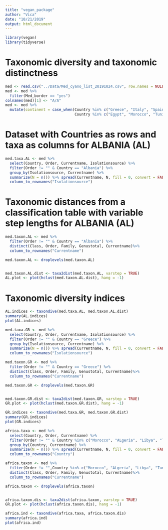 ```yaml
---
title: "vegan_package"
author: "Vica"
date: "10/21/2019"
output: html_document
---
```



```r
library(vegan)
library(tidyverse)
```

# Taxonomic diversity and taxonomic distinctness 

```r
med <- read.csv("../Data/Med_cyano_list_20191024.csv", row.names = NULL)
med <- med %>% 
  filter(Med_border == "yes")
colnames(med)[1] <- "A/A"
med <- med %>% 
  mutate(continent = case_when(Country %in% c("Greece", "Italy", "Spain", "France", "Albania", "Montenegro", "Slovenia", "Portugal", "Bulgaria", "Croatia") ~ "Europe",
                               Country %in% c("Egypt", "Morocco", "Tunisia", "Libya", "Algeria", "Israel","Lebanon") ~ "Africa",Country == "Turkey" ~ "Asia"))
```

# Dataset with Countries as rows and taxa as columns for ALBANIA (AL)

```r
med.taxa.AL <- med %>% 
  select(Country, Order, Currentname, Isolationsource) %>% 
  filter(Order != "" & Country == "Albania") %>% 
  group_by(Isolationsource, Currentname) %>% 
  summarize(N = n()) %>% spread(Currentname, N, fill = 0, convert = FALSE, sep = NULL) %>%
  column_to_rownames("Isolationsource")
```

# Taxonomic distances from a classification table with variable step lengths for ALBANIA (AL)

```r
med.taxon.AL <- med %>% 
  filter(Order != "" & Country == "Albania") %>% 
  distinct(Class, Order, Family, Genustotal, Currentname)%>% 
  column_to_rownames("Currentname")

med.taxon.AL <- droplevels(med.taxon.AL)


med.taxon.AL.dist <- taxa2dist(med.taxon.AL, varstep = TRUE)
AL.plot <- plot(hclust(med.taxon.AL.dist), hang = -1)
```

# Taxonomic diversity indices

```r
AL.indices <- taxondive(med.taxa.AL, med.taxon.AL.dist)
summary(AL.indices)
plot(AL.indices)
```
```r
med.taxa.GR <- med %>% 
  select(Country, Order, Currentname, Isolationsource) %>% 
  filter(Order != "" & Country == "Greece") %>% 
  group_by(Isolationsource, Currentname) %>% 
  summarize(N = n()) %>% spread(Currentname, N, fill = 0, convert = FALSE, sep = NULL) %>%
  column_to_rownames("Isolationsource")
```

```r
med.taxon.GR <- med %>% 
  filter(Order != "" & Country == "Greece") %>% 
  distinct(Class, Order, Family, Genustotal, Currentname)%>% 
  column_to_rownames("Currentname")

med.taxon.GR <- droplevels(med.taxon.GR)


med.taxon.GR.dist <- taxa2dist(med.taxon.GR, varstep = TRUE)
GR.plot <- plot(hclust(med.taxon.GR.dist), hang = -1)
```

```r
GR.indices <- taxondive(med.taxa.GR, med.taxon.GR.dist)
summary(GR.indices)
plot(GR.indices)
```








```r
africa.taxa <- med %>% 
  select(Country, Order, Currentname) %>% 
  filter(Order != "" & Country %in% c("Morocco", "ALgeria", "Libya", "Tunisia", "Egypt", "Israel", "Lebanon")) %>% 
  group_by(Country, Currentname) %>% 
  summarize(N = n()) %>% spread(Currentname, N, fill = 0, convert = FALSE, sep = NULL) %>%
  column_to_rownames("Country")
```

```r
africa.taxon <- med %>% 
  filter(Order != "",Country %in% c("Morocco", "ALgeria", "Libya", "Tunisia", "Egypt", "Israel", "Lebanon" )) %>% 
  distinct(Class, Order, Family, Genustotal, Currentname)%>% 
  column_to_rownames("Currentname")

africa.taxon <- droplevels(africa.taxon)


africa.taxon.dis <- taxa2dist(africa.taxon, varstep = TRUE)
GR.plot <- plot(hclust(africa.taxon.dis), hang = -1)
```

```r
africa.ind <- taxondive(africa.taxa, africa.taxon.dis)
summary(africa.ind)
plot(africa.ind)
```

